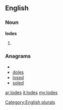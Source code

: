 ==English==

===Noun===
'''lodes'''

# {{plural of|[[lode]]}}

===Anagrams===
* {{alphagram|[[Delos#English|Delos]]}} 
* [[doles#English|doles]]
* [[losed#English|losed]]
* [[soled#English|soled]]

[[Category:English plurals]]

[[ar:lodes]]
[[it:lodes]]
[[my:lodes]]
